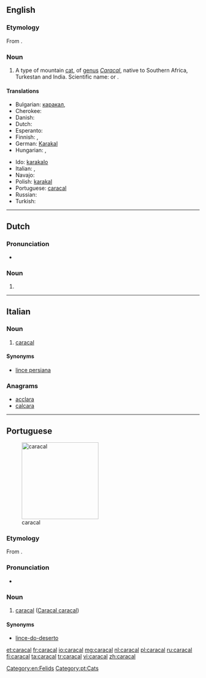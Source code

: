 ==English==

===Etymology===
From {{etyl|tr}} {{term|karakulak|lang=tr}}.

===Noun===
{{wikipedia}}
{{en-noun}}

# A type of mountain [[cat]], of [[genus]] ''[[Caracal]]'', native to Southern Africa, Turkestan and India. Scientific name: {{taxlink|Caracal caracal|species}} or {{taxlink|Felis caracal|species}}.

====Translations====
{{trans-top|''Caracal caracal''}}
* Bulgarian: [[каракал]], {{t-|bg|степен рис}}
* Cherokee: {{t-|chr|ᎢᎾᎨ ᎬᎮ|tr=inage gvhe|sc=Cher}}
* Danish: {{t-|da|karakal}}
* Dutch: {{t+|nl|caracal|m}}
* Esperanto: {{t-|eo|karakalo|xs=Esperanto}}
* Finnish: {{t+|fi|aavikkoilves}}, {{t-|fi|karakali}}
* German: [[Karakal]] {{m}}
* Hungarian: {{t-|hu|karakál}}, {{t-|hu|sivatagi hiúz}}
{{trans-mid}}
* Ido: [[karakalo]]
* Italian: {{t-|it|caracal|m}}, {{t-|it|lince persiana|f}}
* Navajo: {{tø|nv|náshdóí bijaałizhiní}}
* Polish: [[karakal]]
* Portuguese: [[caracal#Portuguese|caracal]]
* Russian: {{t+|ru|каракал|m|tr=karakál}}
* Turkish: {{t+|tr|karakulak}}
{{trans-bottom}}

[[Category:en:Felids]]

----

==Dutch==

===Pronunciation===
* {{audio|Nl-caracal.ogg|audio}}

===Noun===
{{nl-noun|m|caracals}}

# {{l|en|caracal}}

----

==Italian==

===Noun===
{{head|it|noun}} {{m|inv}}

# [[#English|caracal]]

====Synonyms====
* [[lince persiana]]

===Anagrams===
* [[acclara#Italian|acclara]]
* [[calcara#Italian|calcara]]

----

==Portuguese==
[[Image:Caracal_kitten.jpg|thumb|x200px|caracal]]

===Etymology===
From {{etyl|tr|pt}} {{term|karakulak|lang=tr}}.

===Pronunciation===
* {{a|Brazil}} {{IPA|/ka.ɾa.ˈkaw/|lang=pt}}

===Noun===
{{pt-noun|m|pl=caracais}}

# [[caracal#English|caracal]] ([[Caracal caracal]])

====Synonyms====
* [[lince-do-deserto]]

[[Category:pt:Cats]]

[[et:caracal]]
[[fr:caracal]]
[[io:caracal]]
[[mg:caracal]]
[[nl:caracal]]
[[pl:caracal]]
[[ru:caracal]]
[[fi:caracal]]
[[ta:caracal]]
[[tr:caracal]]
[[vi:caracal]]
[[zh:caracal]]